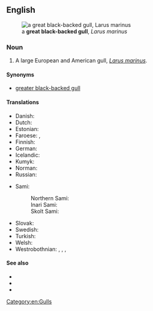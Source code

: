 ==English==
[[File:Great Black Backed Gull, Fowey, Cornwall - UK, July 25 2012. (7668580890).jpg|thumb|a '''great black-backed gull''', ''Larus marinus'']]

===Noun===
{{en-noun|head=[[great]] [[black]]-[[backed]] [[gull]]}}

# A large European and American gull, ''[[Larus marinus]]''.

====Synonyms====
* [[greater black-backed gull]] {{q|mistakenly, according to some}}

====Translations====
{{trans-top|''Larus marinus''}}
* Danish: {{t+|da|svartbag|c}}
* Dutch: {{t+|nl|grote mantelmeeuw|f}}
* Estonian: {{t-needed|et}}
* Faroese: {{t|fo|svartbakur|m}}, {{t|fo|bakur|m}}
* Finnish: {{t+|fi|merilokki}}
* German: {{t+|de|Mantelmöwe|f}}
* Icelandic: {{t+|is|svartbakur|m}}
* Kumyk: {{t|kum|денгиз чабакъчы}}
* Norman: {{t|nrf|néthe mauve|f}}
* Russian: {{t|ru|морска́я ча́йка|f}}
{{trans-mid}}
* Sami:
*: Northern Sami: {{t|se|mearragáiru}}
*: Inari Sami: {{t|smn|merâkaijuu}}
*: Skolt Sami: {{t|sms|käirrav}}
* Slovak: {{t+|sk|čajka morská}}
* Swedish: {{t+|sv|havstrut|c}}
* Turkish: {{t+|tr|büyük kara sırtlı martı}}
* Welsh: {{t|cy|gwylan gefnddu|f}}
* Westrobothnian: {{t|gmq-bot|slok|m}}, {{t|gmq-bot|slokus|m}}, {{t|gmq-bot|slokustrut|m}}, {{t|gmq-bot|stortrut|m}}
{{trans-bottom}}

====See also====
* {{pedia|Great black-backed gull}}
* {{specieslite|Larus marinus|i=1}}
* {{commonslite|Larus marinus|i=1}}

[[Category:en:Gulls]]